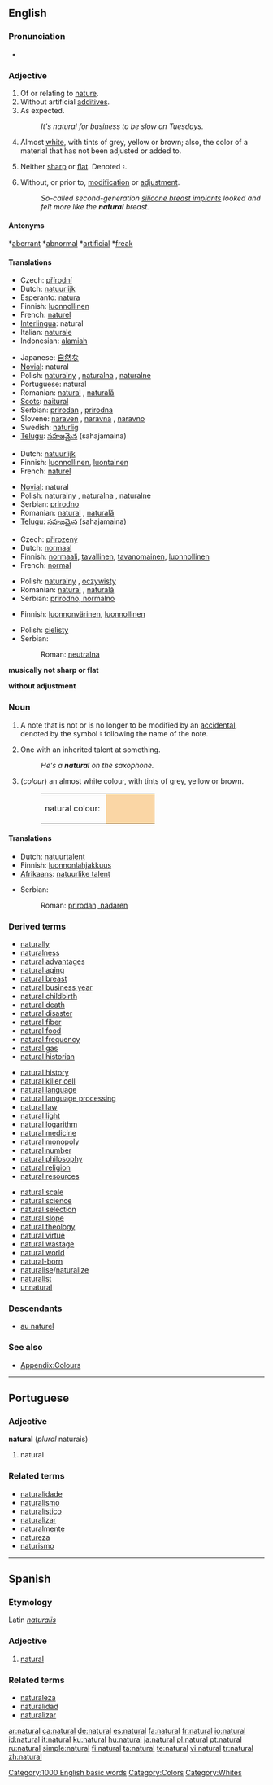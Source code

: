 {{wikipedia}}
==English==

{{rank|except|sound|didn't|515|natural|laid|cold|led}}

===Pronunciation===
* {{audio|en-us-natural.ogg|Audio (US)}}

===Adjective===
{{en-adj}}

# <!--DefD-->Of or relating to [[nature]].
# <!--DefE-->Without artificial [[additive]]s.
# <!--DefF-->As expected.
#: ''It's natural for business to be slow on Tuesdays.''
# <!--DefG-->{{color}} Almost [[white]], with tints of grey, yellow or brown; also, the color of a material that has not been adjusted or added to.
# <!--DefH-->{{music}} Neither [[sharp]] or [[flat]].  Denoted ♮.
# <!--DefI--> Without, or prior to, [[modification]] or [[adjustment]].
#: ''So-called second-generation [[w:Breast implant|silicone breast implants]] looked and felt more like the '''natural''' breast.''

====Antonyms====
<!--DefD,DefF-->*[[aberrant]]
<!--DefD,DefF-->*[[abnormal]]
<!--DefD-->*[[artificial]]
<!--DefF-->*[[freak]]

====Translations====
<!--DefD-->
{{trans-top|relating to nature}}
* Czech: [[přírodní]] {{m}}
* Dutch: [[natuurlijk]]
* Esperanto: [[natura]]
* Finnish: [[luonnollinen]]
* French: [[naturel]]
* [[Interlingua]]: natural
* Italian: [[naturale]] {{m|f}}
* Indonesian: [[alamiah]]
{{trans-mid}}
* Japanese: [[自然な]]
* [[Novial]]: natural
* Polish: [[naturalny]] {{m}}, [[naturalna]] {{f}}, [[naturalne]] {{n}}
* Portuguese: natural {{m|f}}
* Romanian: [[natural]] {{m}}, [[naturală]] {{f}}
* [[Scots]]: [[naitural]]
* Serbian: [[prirodan]] {{m}}, [[prirodna]] {{f}}
* Slovene: [[naraven]] {{m}}, [[naravna]] {{f}}, [[naravno]] {{n}}
* Swedish: [[naturlig]]
* [[Telugu]]: [[సహజమైన]] (sahajamaina)
{{trans-bottom}}

<!--DefE-->
{{trans-top|without additives}}
* Dutch: [[natuurlijk]]
* Finnish: [[luonnollinen]], [[luontainen]]
* French: [[naturel]]
{{trans-mid}}
* [[Novial]]: natural
* Polish: [[naturalny]] {{m}}, [[naturalna]] {{f}}, [[naturalne]] {{n}}
* Serbian: [[prirodno]] {{n}}
* Romanian: [[natural]] {{m}}, [[naturală]] {{f}}
* [[Telugu]]: [[సహజమైన]] (sahajamaina)
{{trans-bottom}}

<!--DefF-->
{{trans-top|as expected}}
* Czech: [[přirozený]] {{m}}
* Dutch: [[normaal]]
* Finnish: [[normaali]], [[tavallinen]], [[tavanomainen]], [[luonnollinen]]
* French: [[normal]]
{{trans-mid}}
* Polish: [[naturalny]] {{m}}, [[oczywisty]] {{m}}
* Romanian: [[natural]] {{m}}, [[naturală]] {{f}}
* Serbian: [[prirodno, normalno]] {{n}}
{{trans-bottom}}

<!--DefG-->
{{trans-top|colour}}
* Finnish: [[luonnonvärinen]], [[luonnollinen]]
{{trans-mid}}
* Polish: [[cielisty]] {{m}}
* Serbian:
*: Roman: [[neutralna]] {{f}}
{{trans-bottom}}

<!--DefH-->'''musically not sharp or flat'''

<!--DefI-->'''without adjustment'''

===Noun===
{{en-noun}}

# <!--DefA-->{{music}} A note that is not or is no longer to be modified by an [[accidental]], denoted by the symbol ♮ following the name of the note.
# <!--DefB-->One with an inherited talent at something.
#: ''He's a '''natural''' on the saxophone.''
# <!--DefC-->(''colour'') an almost white colour, with tints of grey, yellow or brown.
#: <table><tr><td>natural colour:&nbsp;</td><td bgcolor="#FAD6A5" width="80">&nbsp;</td></tr></table>

====Translations====
<!--DefA-->
{{trans-top|musical note}}
{{trans-mid}}
{{trans-bottom}}

<!--DefB-->
{{trans-top|inherited talent}}
* Dutch: [[natuurtalent]] {{n}}
* Finnish: [[luonnonlahjakkuus]]
* [[Afrikaans]]: [[natuurlike talent]]
{{trans-mid}}
* Serbian:
*: Roman: [[prirodan, nadaren]] {{m}}
{{trans-bottom}}

<!--DefC-->
{{trans-top| colour}}
{{trans-mid}}
{{trans-bottom}}

===Derived terms===
{{top3}}
* [[naturally]]
* [[naturalness]]
* [[natural advantages]]
* [[natural aging]]
* [[natural breast]]
* [[natural business year]]
* [[natural childbirth]]
* [[natural death]]
* [[natural disaster]]
* [[natural fiber]]
* [[natural food]]
* [[natural frequency]]
* [[natural gas]]
* [[natural historian]]
{{mid3}}
* [[natural history]]
* [[natural killer cell]]
* [[natural language]]
* [[natural language processing]]
* [[natural law]]
* [[natural light]]
* [[natural logarithm]]
* [[natural medicine]]
* [[natural monopoly]]
* [[natural number]]
* [[natural philosophy]]
* [[natural religion]]
* [[natural resources]]
{{mid3}}
* [[natural scale]]
* [[natural science]]
* [[natural selection]]
* [[natural slope]]
* [[natural theology]]
* [[natural virtue]]
* [[natural wastage]]
* [[natural world]]
* [[natural-born]]
* [[naturalise]]/[[naturalize]]
* [[naturalist]]
* [[unnatural]]
{{bottom}}

===Descendants===
* [[au naturel]]

===See also===
* [[Wiktionary_Appendix:Colours|Appendix:Colours]]

[[Category:1000 English basic words]]
[[Category:Colors]]
[[Category:Whites]]

----

==Portuguese==

===Adjective===
'''natural''' (''plural'' naturais)

# natural

===Related terms===
* [[naturalidade]]
* [[naturalismo]]
* [[naturalístico]]
* [[naturalizar]]
* [[naturalmente]]
* [[natureza]]
* [[naturismo]]

----

==Spanish==

===Etymology===
Latin ''[[naturalis]]''

===Adjective===
{{es-adj|f=natural|pl=naturales}}

# [[natural]]

===Related terms===
* [[naturaleza]]
* [[naturalidad]]
* [[naturalizar]]

[[ar:natural]]
[[ca:natural]]
[[de:natural]]
[[es:natural]]
[[fa:natural]]
[[fr:natural]]
[[io:natural]]
[[id:natural]]
[[it:natural]]
[[ku:natural]]
[[hu:natural]]
[[ja:natural]]
[[pl:natural]]
[[pt:natural]]
[[ru:natural]]
[[simple:natural]]
[[fi:natural]]
[[ta:natural]]
[[te:natural]]
[[vi:natural]]
[[tr:natural]]
[[zh:natural]]